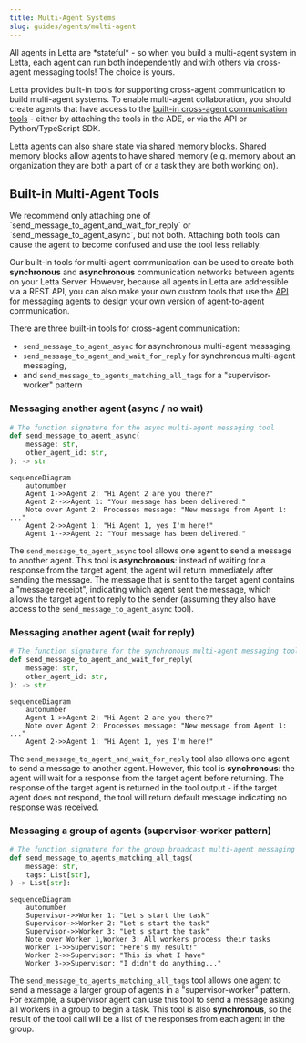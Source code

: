 ```yaml
---
title: Multi-Agent Systems
slug: guides/agents/multi-agent
---
```

<Tip>
All agents in Letta are *stateful* - so when you build a multi-agent system in Letta, each agent can run both independently and with others via cross-agent messaging tools! The choice is yours.
</Tip>

Letta provides built-in tools for supporting cross-agent communication to build multi-agent systems.
To enable multi-agent collaboration, you should create agents that have access to the [built-in cross-agent communication tools](#built-in-multi-agent-tools) - either by attaching the tools in the ADE, or via the API or Python/TypeScript SDK.

Letta agents can also share state via [shared memory blocks](#multi-agent-shared-memory). Shared memory blocks allow agents to have shared memory (e.g. memory about an organization they are both a part of or a task they are both working on).

## Built-in Multi-Agent Tools
<Tip>
We recommend only attaching one of `send_message_to_agent_and_wait_for_reply` or `send_message_to_agent_async`, but not both.
Attaching both tools can cause the agent to become confused and use the tool less reliably.
</Tip>

Our built-in tools for multi-agent communication can be used to create both **synchronous** and **asynchronous** communication networks between agents on your Letta Server.
However, because all agents in Letta are addressible via a REST API, you can also make your own custom tools that use the [API for messaging agents](/api-reference/agents/messages/create) to design your own version of agent-to-agent communication.

There are three built-in tools for cross-agent communication:
* `send_message_to_agent_async` for asynchronous multi-agent messaging,
* `send_message_to_agent_and_wait_for_reply` for synchronous multi-agent messaging,
* and `send_message_to_agents_matching_all_tags` for a "supervisor-worker" pattern

### Messaging another agent (async / no wait)
```python
# The function signature for the async multi-agent messaging tool
def send_message_to_agent_async(
    message: str,
    other_agent_id: str,
): -> str
```
```mermaid
sequenceDiagram
    autonumber
    Agent 1->>Agent 2: "Hi Agent 2 are you there?"
    Agent 2-->>Agent 1: "Your message has been delivered."
    Note over Agent 2: Processes message: "New message from Agent 1: ..."
    Agent 2->>Agent 1: "Hi Agent 1, yes I'm here!"
    Agent 1-->>Agent 2: "Your message has been delivered."
```

The `send_message_to_agent_async` tool allows one agent to send a message to another agent.
This tool is **asynchronous**: instead of waiting for a response from the target agent, the agent will return immediately after sending the message.
The message that is sent to the target agent contains a "message receipt", indicating which agent sent the message, which allows the target agent to reply to the sender (assuming they also have access to the `send_message_to_agent_async` tool).

### Messaging another agent (wait for reply)
```python
# The function signature for the synchronous multi-agent messaging tool
def send_message_to_agent_and_wait_for_reply(
    message: str,
    other_agent_id: str,
): -> str
```
```mermaid
sequenceDiagram
    autonumber
    Agent 1->>Agent 2: "Hi Agent 2 are you there?"
    Note over Agent 2: Processes message: "New message from Agent 1: ..."
    Agent 2->>Agent 1: "Hi Agent 1, yes I'm here!"
```

The `send_message_to_agent_and_wait_for_reply` tool also allows one agent to send a message to another agent.
However, this tool is **synchronous**: the agent will wait for a response from the target agent before returning.
The response of the target agent is returned in the tool output - if the target agent does not respond, the tool will return default message indicating no response was received.

### Messaging a group of agents (supervisor-worker pattern)
```python
# The function signature for the group broadcast multi-agent messaging tool
def send_message_to_agents_matching_all_tags(
    message: str,
    tags: List[str],
) -> List[str]:
```
```mermaid
sequenceDiagram
    autonumber
    Supervisor->>Worker 1: "Let's start the task"
    Supervisor->>Worker 2: "Let's start the task"
    Supervisor->>Worker 3: "Let's start the task"
    Note over Worker 1,Worker 3: All workers process their tasks
    Worker 1->>Supervisor: "Here's my result!"
    Worker 2->>Supervisor: "This is what I have"
    Worker 3->>Supervisor: "I didn't do anything..."
```

The `send_message_to_agents_matching_all_tags` tool allows one agent to send a message a larger group of agents in a "supervisor-worker" pattern.
For example, a supervisor agent can use this tool to send a message asking all workers in a group to begin a task.
This tool is also **synchronous**, so the result of the tool call will be a list of the responses from each agent in the group.
